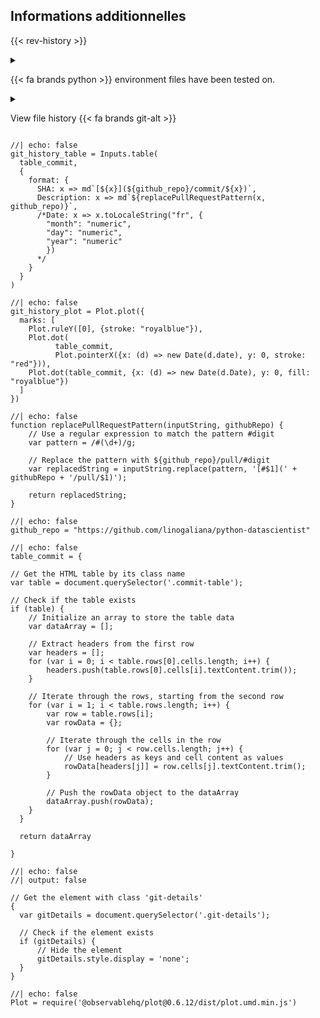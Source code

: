 ## Informations additionnelles {-}


{{< rev-history >}}

<details>
<summary>

{{< fa brands python >}} environment files have been tested on.

</summary>

```python
#| echo: false
#| output: asis
from datetime import datetime
today = datetime.today().strftime('%Y-%m-%d')
print(
  f"Latest built version: {today}"
)
```

Python version used: 

```python
#| echo: false
sys.version
```


{{< pip-freeze >}}


</details>


<details>
<summary>

View file history {{< fa brands git-alt >}}

</summary>

```ojs
//| echo: false
git_history_table
```

```ojs
//| echo: false
git_history_plot
```


</details>

```ojs
//| echo: false
git_history_table = Inputs.table(
  table_commit,
  {
    format: {
      SHA: x => md`[${x}](${github_repo}/commit/${x})`,
      Description: x => md`${replacePullRequestPattern(x, github_repo)}`,
      /*Date: x => x.toLocaleString("fr", {
        "month": "numeric",
        "day": "numeric",
        "year": "numeric"
        })
      */
    }
  }
)
```

```ojs
//| echo: false
git_history_plot = Plot.plot({
  marks: [
    Plot.ruleY([0], {stroke: "royalblue"}),
    Plot.dot(
          table_commit,
          Plot.pointerX({x: (d) => new Date(d.date), y: 0, stroke: "red"})),
    Plot.dot(table_commit, {x: (d) => new Date(d.Date), y: 0, fill: "royalblue"})
  ]
})
```


```ojs
//| echo: false
function replacePullRequestPattern(inputString, githubRepo) {
    // Use a regular expression to match the pattern #digit
    var pattern = /#(\d+)/g;

    // Replace the pattern with ${github_repo}/pull/#digit
    var replacedString = inputString.replace(pattern, '[#$1](' + githubRepo + '/pull/$1)');

    return replacedString;
}
```


```ojs
//| echo: false
github_repo = "https://github.com/linogaliana/python-datascientist"
```

```ojs
//| echo: false
table_commit = {

// Get the HTML table by its class name
var table = document.querySelector('.commit-table');

// Check if the table exists
if (table) {
    // Initialize an array to store the table data
    var dataArray = [];

    // Extract headers from the first row
    var headers = [];
    for (var i = 0; i < table.rows[0].cells.length; i++) {
        headers.push(table.rows[0].cells[i].textContent.trim());
    }

    // Iterate through the rows, starting from the second row
    for (var i = 1; i < table.rows.length; i++) {
        var row = table.rows[i];
        var rowData = {};

        // Iterate through the cells in the row
        for (var j = 0; j < row.cells.length; j++) {
            // Use headers as keys and cell content as values
            rowData[headers[j]] = row.cells[j].textContent.trim();
        }

        // Push the rowData object to the dataArray
        dataArray.push(rowData);
    }
  }

  return dataArray

}
```


```ojs
//| echo: false
//| output: false

// Get the element with class 'git-details'
{
  var gitDetails = document.querySelector('.git-details');

  // Check if the element exists
  if (gitDetails) {
      // Hide the element
      gitDetails.style.display = 'none';
  }
}
```

```ojs
//| echo: false
Plot = require('@observablehq/plot@0.6.12/dist/plot.umd.min.js')
```



